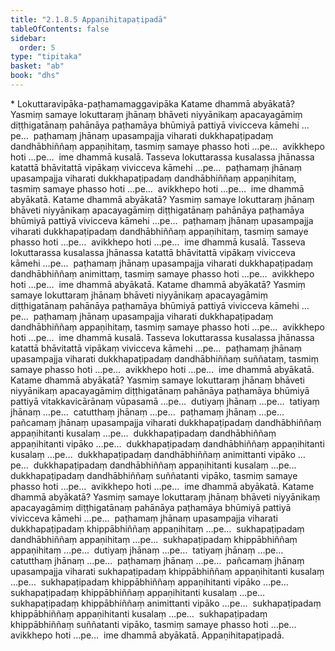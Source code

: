 ```yaml
---
title: "2.1.8.5 Appaṇihitapaṭipadā"
tableOfContents: false
sidebar:
  order: 5
type: "tipitaka"
basket: "ab"
book: "dhs"
---
```



<DynamicBreadcrumb />

<Paragraph type="center" book="dhs">
* Lokuttaravipāka-paṭhamamaggavipāka
</Paragraph>


<Division number="523" book="dhs">

<Paragraph number="1013" book="dhs">
Katame dhammā abyākatā? Yasmiṃ samaye lokuttaraṃ jhānaṃ bhāveti niyyānikaṃ apacayagāmiṃ diṭṭhigatānaṃ pahānāya paṭhamāya bhūmiyā pattiyā vivicceva kāmehi …pe…  paṭhamaṃ jhānaṃ upasampajja viharati dukkhapaṭipadaṃ dandhābhiññaṃ appaṇihitaṃ, tasmiṃ samaye phasso hoti …pe…  avikkhepo hoti …pe…  ime dhammā kusalā. Tasseva lokuttarassa kusalassa jhānassa katattā bhāvitattā vipākaṃ vivicceva kāmehi …pe…  paṭhamaṃ jhānaṃ upasampajja viharati dukkhapaṭipadaṃ dandhābhiññaṃ appaṇihitaṃ, tasmiṃ samaye phasso hoti …pe…  avikkhepo hoti …pe…  ime dhammā abyākatā.
</Paragraph>

</Division>
<Division number="524" book="dhs">

<Paragraph number="1014" book="dhs">
Katame dhammā abyākatā? Yasmiṃ samaye lokuttaraṃ jhānaṃ bhāveti niyyānikaṃ apacayagāmiṃ diṭṭhigatānaṃ pahānāya paṭhamāya bhūmiyā pattiyā vivicceva kāmehi …pe…  paṭhamaṃ jhānaṃ upasampajja viharati dukkhapaṭipadaṃ dandhābhiññaṃ appaṇihitaṃ, tasmiṃ samaye phasso hoti …pe…  avikkhepo hoti …pe…  ime dhammā kusalā. Tasseva lokuttarassa kusalassa jhānassa katattā bhāvitattā vipākaṃ vivicceva kāmehi …pe…  paṭhamaṃ jhānaṃ upasampajja viharati dukkhapaṭipadaṃ dandhābhiññaṃ animittaṃ, tasmiṃ samaye phasso hoti …pe…  avikkhepo hoti …pe…  ime dhammā abyākatā.
</Paragraph>

</Division>
<Division number="525" book="dhs">

<Paragraph number="1015" book="dhs">
Katame dhammā abyākatā? Yasmiṃ samaye lokuttaraṃ jhānaṃ bhāveti niyyānikaṃ apacayagāmiṃ diṭṭhigatānaṃ pahānāya paṭhamāya bhūmiyā pattiyā vivicceva kāmehi …pe…  paṭhamaṃ jhānaṃ upasampajja viharati dukkhapaṭipadaṃ dandhābhiññaṃ appaṇihitaṃ, tasmiṃ samaye phasso hoti …pe…  avikkhepo hoti …pe…  ime dhammā kusalā. Tasseva lokuttarassa kusalassa jhānassa katattā bhāvitattā vipākaṃ vivicceva kāmehi …pe…  paṭhamaṃ jhānaṃ upasampajja viharati dukkhapaṭipadaṃ dandhābhiññaṃ suññataṃ, tasmiṃ samaye phasso hoti …pe…  avikkhepo hoti …pe…  ime dhammā abyākatā.
</Paragraph>

</Division>
<Division number="526" book="dhs">

<Paragraph number="1016" book="dhs">
Katame dhammā abyākatā? Yasmiṃ samaye lokuttaraṃ jhānaṃ bhāveti niyyānikaṃ apacayagāmiṃ diṭṭhigatānaṃ pahānāya paṭhamāya bhūmiyā pattiyā vitakkavicārānaṃ vūpasamā …pe…  dutiyaṃ jhānaṃ …pe…  tatiyaṃ jhānaṃ …pe…  catutthaṃ jhānaṃ …pe…  paṭhamaṃ jhānaṃ …pe…  pañcamaṃ jhānaṃ upasampajja viharati dukkhapaṭipadaṃ dandhābhiññaṃ appaṇihitanti kusalaṃ …pe…  dukkhapaṭipadaṃ dandhābhiññaṃ appaṇihitanti vipāko …pe…  dukkhapaṭipadaṃ dandhābhiññaṃ appaṇihitanti kusalaṃ …pe…  dukkhapaṭipadaṃ dandhābhiññaṃ animittanti vipāko …pe…  dukkhapaṭipadaṃ dandhābhiññaṃ appaṇihitanti kusalaṃ …pe…  dukkhapaṭipadaṃ dandhābhiññaṃ suññatanti vipāko, tasmiṃ samaye phasso hoti …pe…  avikkhepo hoti …pe…  ime dhammā abyākatā.
</Paragraph>

</Division>
<Division number="527" book="dhs">

<Paragraph number="1017" book="dhs">
Katame dhammā abyākatā? Yasmiṃ samaye lokuttaraṃ jhānaṃ bhāveti niyyānikaṃ apacayagāmiṃ diṭṭhigatānaṃ pahānāya paṭhamāya bhūmiyā pattiyā vivicceva kāmehi …pe…  paṭhamaṃ jhānaṃ upasampajja viharati dukkhapaṭipadaṃ khippābhiññaṃ appaṇihitaṃ …pe…  sukhapaṭipadaṃ dandhābhiññaṃ appaṇihitaṃ …pe…  sukhapaṭipadaṃ khippābhiññaṃ appaṇihitaṃ …pe…  dutiyaṃ jhānaṃ …pe…  tatiyaṃ jhānaṃ …pe…  catutthaṃ jhānaṃ …pe…  paṭhamaṃ jhānaṃ …pe…  pañcamaṃ jhānaṃ upasampajja viharati sukhapaṭipadaṃ khippābhiññaṃ appaṇihitanti kusalaṃ …pe…  sukhapaṭipadaṃ khippābhiññaṃ appaṇihitanti vipāko …pe…  sukhapaṭipadaṃ khippābhiññaṃ appaṇihitanti kusalaṃ …pe…  sukhapaṭipadaṃ khippābhiññaṃ animittanti vipāko …pe…  sukhapaṭipadaṃ khippābhiññaṃ appaṇihitanti kusalaṃ …pe…  sukhapaṭipadaṃ khippābhiññaṃ suññatanti vipāko, tasmiṃ samaye phasso hoti …pe…  avikkhepo hoti …pe…  ime dhammā abyākatā.

</Paragraph>
</Division>

<Paragraph number="1018" type="center" book="dhs">
Appaṇihitapaṭipadā.
</Paragraph>